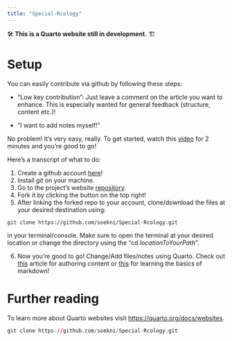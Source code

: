 ```yaml
---
title: "Special-Rcology"
---
```


🛠️ **This is a Quarto website still in development.** 🏗️

# Setup

You can easily contribute via github by following these steps:

-   "Low key contribution": Just leave a comment on the article you want to enhance. This is especially wanted for general feedback (structure, content etc.)!

-   "I want to add notes myself!"

No problem! It's very easy, really. To get started, watch this [video](https://youtu.be/CML6vfKjQss&t=1m45s) for 2 minutes and you're good to go!

Here's a transcript of what to do:

1.  Create a github account [here](https://github.com/login)!
2.  Install *git* on your machine.
3.  Go to the project's website [repository](https://github.com/soekni/Special-Rcology).
4.  Fork it by clicking the button on the top right!
5.  After linking the forked repo to your account, clone/download the files at your desired destination using:

```         
git clone https://github.com/soekni/Special-Rcology.git
```

in your terminal/console. Make sure to open the terminal at your desired location or change the directory using the "cd *locationToYourPath*".

6.  Now you're good to go! Change/Add files/notes using Quarto. Check out [this]() article for authoring content or [this]() for learning the basics of markdown!

# Further reading

To learn more about Quarto websites visit <https://quarto.org/docs/websites>.

``` r
git clone https://github.com/soekni/Special-Rcology.git
```
